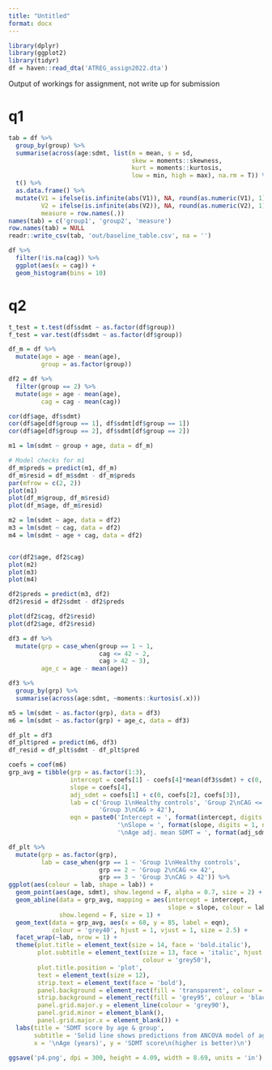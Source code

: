 ```yaml
---
title: "Untitled"
format: docx
---
```


```r
library(dplyr)
library(ggplot2)
library(tidyr)
df = haven::read_dta('ATREG_assign2022.dta')
```

Output of workings for assignment, not write up for submission

# q1
```r
tab = df %>%
  group_by(group) %>%
  summarise(across(age:sdmt, list(m = mean, s = sd,
                                  skew = moments::skewness,
                                  kurt = moments::kurtosis,
                                  low = min, high = max), na.rm = T)) %>% 
  t() %>%
  as.data.frame() %>% 
  mutate(V1 = ifelse(is.infinite(abs(V1)), NA, round(as.numeric(V1), 1)),
         V2 = ifelse(is.infinite(abs(V2)), NA, round(as.numeric(V2), 1)),
         measure = row.names(.))
names(tab) = c('group1', 'group2', 'measure')
row.names(tab) = NULL
readr::write_csv(tab, 'out/baseline_table.csv', na = '')

df %>%
  filter(!is.na(cag)) %>%
  ggplot(aes(x = cag)) +
  geom_histogram(bins = 10)
```

# q2

```r
t_test = t.test(df$sdmt ~ as.factor(df$group))
f_test = var.test(df$sdmt ~ as.factor(df$group))

df_m = df %>%
  mutate(age = age - mean(age),
         group = as.factor(group))

df2 = df %>%
  filter(group == 2) %>%
  mutate(age = age - mean(age),
         cag = cag - mean(cag))

cor(df$age, df$sdmt)
cor(df$age[df$group == 1], df$sdmt[df$group == 1])
cor(df$age[df$group == 2], df$sdmt[df$group == 2])

m1 = lm(sdmt ~ group + age, data = df_m)

# Model checks for m1
df_m$preds = predict(m1, df_m)
df_m$resid = df_m$sdmt - df_m$preds
par(mfrow = c(2, 2))
plot(m1)
plot(df_m$group, df_m$resid)
plot(df_m$age, df_m$resid)

m2 = lm(sdmt ~ age, data = df2)
m3 = lm(sdmt ~ cag, data = df2)
m4 = lm(sdmt ~ age + cag, data = df2)


cor(df2$age, df2$cag)
plot(m2)
plot(m3)
plot(m4)

df2$preds = predict(m3, df2)
df2$resid = df2$sdmt - df2$preds

plot(df2$cag, df2$resid)
plot(df2$age, df2$resid)

```

```r
df3 = df %>%
  mutate(grp = case_when(group == 1 ~ 1,
                         cag <= 42 ~ 2,
                         cag > 42 ~ 3),
         age_c = age - mean(age))

df3 %>%
  group_by(grp) %>%
  summarise(across(age:sdmt, ~moments::kurtosis(.x)))

m5 = lm(sdmt ~ as.factor(grp), data = df3)
m6 = lm(sdmt ~ as.factor(grp) + age_c, data = df3)

df_plt = df3
df_plt$pred = predict(m6, df3)
df_resid = df_plt$sdmt - df_plt$pred

coefs = coef(m6)
grp_avg = tibble(grp = as.factor(1:3),
                 intercept = coefs[1] - coefs[4]*mean(df3$sdmt) + c(0, coefs[2], coefs[3]),
                 slope = coefs[4],
                 adj_sdmt = coefs[1] + c(0, coefs[2], coefs[3]),
                 lab = c('Group 1\nHealthy controls', 'Group 2\nCAG <= 42',
                         'Group 3\nCAG > 42'),
                 eqn = paste0('Intercept = ', format(intercept, digits = 1, nsmall = 1),
                              '\nSlope = ', format(slope, digits = 1, nsmall = 1),
                              '\nAge adj. mean SDMT = ', format(adj_sdmt, digits = 1, nsmall = 1)))

df_plt %>% 
  mutate(grp = as.factor(grp),
         lab = case_when(grp == 1 ~ 'Group 1\nHealthy controls',
                         grp == 2 ~ 'Group 2\nCAG <= 42',
                         grp == 3 ~ 'Group 3\nCAG > 42')) %>%
ggplot(aes(colour = lab, shape = lab)) +
  geom_point(aes(age, sdmt), show.legend = F, alpha = 0.7, size = 2) +
  geom_abline(data = grp_avg, mapping = aes(intercept = intercept,
                                            slope = slope, colour = lab),
              show.legend = F, size = 1) +
  geom_text(data = grp_avg, aes(x = 68, y = 85, label = eqn),
            colour = 'grey40', hjust = 1, vjust = 1, size = 2.5) +
  facet_wrap(~lab, nrow = 1) +
  theme(plot.title = element_text(size = 14, face = 'bold.italic'),
        plot.subtitle = element_text(size = 13, face = 'italic', hjust = 0.02,
                                     colour = 'grey50'),
        plot.title.position = 'plot',
        text = element_text(size = 12),
        strip.text = element_text(face = 'bold'),
        panel.background = element_rect(fill = 'transparent', colour = 'black'),
        strip.background = element_rect(fill = 'grey95', colour = 'black'),
        panel.grid.major.y = element_line(colour = 'grey90'),
        panel.grid.minor = element_blank(),
        panel.grid.major.x = element_blank()) +
  labs(title = 'SDMT score by age & group', 
       subtitle = 'Solid line shows predictions from ANCOVA model of age & group. Coefficient estimates shown in top right',
       x = '\nAge (years)', y = 'SDMT score\n(higher is better)\n')

ggsave('p4.png', dpi = 300, height = 4.09, width = 8.69, units = 'in')
``` 
